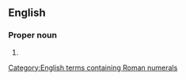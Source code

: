 ==English==

===Proper noun===
{{en-proper noun|head=S. of III Ch.}}

# {{abbreviation of|en|Song of the Three Holy Children}}

[[Category:English terms containing Roman numerals]]